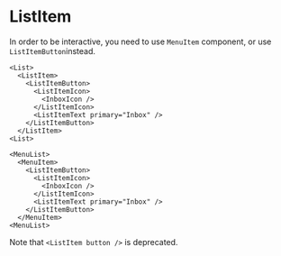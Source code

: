 
<Meta title='Organisms/List/Guide' />

# ListItem

In order to be interactive, you need to use `MenuItem` component, or use `ListItemButton`instead.

```
<List>
  <ListItem>
    <ListItemButton>
      <ListItemIcon>
        <InboxIcon />
      </ListItemIcon>
      <ListItemText primary="Inbox" />
    </ListItemButton>
  </ListItem>
<List>
```

```
<MenuList>
  <MenuItem>
    <ListItemButton>
      <ListItemIcon>
        <InboxIcon />
      </ListItemIcon>
      <ListItemText primary="Inbox" />
    </ListItemButton>
  </MenuItem>
<MenuList>
```

Note that `<ListItem button />` is deprecated.
